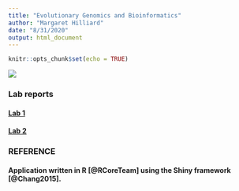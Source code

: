 ```yaml
---
title: "Evolutionary Genomics and Bioinformatics"
author: "Margaret Hilliard"
date: "8/31/2020"
output: html_document
---
```

```r
knitr::opts_chunk$set(echo = TRUE)
```

![](/Users/margarethilliard/Desktop/Evolutionary_Genomics/IMG_2867.jpeg)

### Lab reports 
#### [Lab 1](lab1_Hilliard.html)
#### [Lab 2](/Users/margarethilliard/Desktop/Evolutionary_Genomics/lab2.html)

### REFERENCE 
#### Application written in R [@RCoreTeam] using the Shiny framework [@Chang2015].